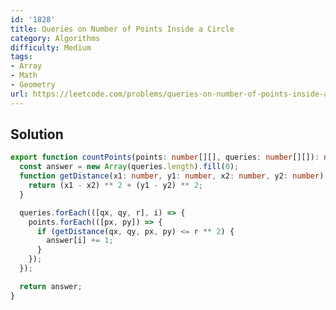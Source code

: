 ```yaml
---
id: '1828'
title: Queries on Number of Points Inside a Circle
category: Algorithms
difficulty: Medium
tags:
- Array
- Math
- Geometry
url: https://leetcode.com/problems/queries-on-number-of-points-inside-a-circle
---
```


## Solution

```typescript filename="solution.ts" copy
export function countPoints(points: number[][], queries: number[][]): number[] {
  const answer = new Array(queries.length).fill(0);
  function getDistance(x1: number, y1: number, x2: number, y2: number): number {
    return (x1 - x2) ** 2 + (y1 - y2) ** 2;
  }

  queries.forEach(([qx, qy, r], i) => {
    points.forEach(([px, py]) => {
      if (getDistance(qx, qy, px, py) <= r ** 2) {
        answer[i] += 1;
      }
    });
  });

  return answer;
}
```

